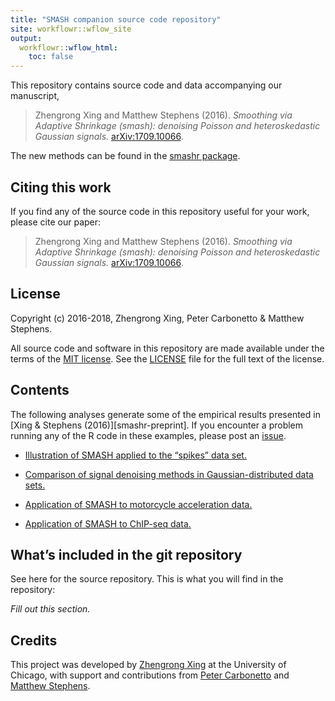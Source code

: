 ```yaml
---
title: "SMASH companion source code repository"
site: workflowr::wflow_site
output:
  workflowr::wflow_html:
    toc: false
---
```


This repository contains source code and data accompanying our manuscript,

> Zhengrong Xing and Matthew Stephens (2016). *Smoothing via Adaptive
Shrinkage (smash): denoising Poisson and heteroskedastic Gaussian
signals.* [arXiv:1709.10066](http://arxiv.org/abs/1605.07787).

The new methods can be found in the [smashr package][smashr].

## Citing this work

If you find any of the source code in this repository useful for your
work, please cite our paper:

> Zhengrong Xing and Matthew Stephens (2016). *Smoothing via Adaptive
> Shrinkage (smash): denoising Poisson and heteroskedastic Gaussian
> signals.* [arXiv:1709.10066][smash-preprint].

## License

Copyright (c) 2016-2018, Zhengrong Xing, Peter Carbonetto & Matthew
Stephens.

All source code and software in this repository are made available
under the terms of the [MIT license][mit-license]. See the
[LICENSE](LICENSE) file for the full text of the license.

## Contents

The following analyses generate some of the empirical results
presented in [Xing & Stephens (2016)][smashr-preprint]. If you
encounter a problem running any of the R code in these examples,
please post an [issue][issues].

+ [Illustration of SMASH applied to the "spikes" data set.](spikesdemo.html)

+ [Comparison of signal denoising methods in Gaussian-distributed data
  sets.](gaussian.mean.est.html)

+ [Application of SMASH to motorcycle acceleration data.](motorcycle.html)

+ [Application of SMASH to ChIP-seq data.](chipseq.html)

## What's included in the git repository

See here for the source repository. This is what you will find in the
repository:

*Fill out this section.*

## Credits

This project was developed by [Zhengrong Xing][zhengrong] at the
University of Chicago, with support and contributions from
[Peter Carbonetto][peter] and [Matthew Stephens][matthew].

[smash-github]: https://github.com/stephenslab/smash-paper
[smashr]: https://github.com/stephenslab/smashr
[smash-preprint]: http://arxiv.org/abs/1605.07787
[issues]: https://github.com/stephenslab/smash-paper/issues
[mit-license]: https://opensource.org/licenses/mit-license.html
[zhengrong]: https://github.com/zrxing
[peter]: http://pcarbo.github.io
[matthew]: http://stephenslab.uchicago.edu
